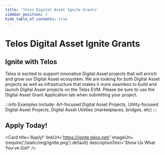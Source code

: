 ---
title: 'Telos Digital Asset Ignite Grants'
sidebar_position: 2
hide_table_of_contents: true
---


# Telos Digital Asset Ignite Grants

## Ignite with Telos

Telos is excited to support innovative Digital Asset projects that will enrich and grow our Digital Asset ecosystem. We are looking for both Digital Asset projects as well as infrastructure that makes it more seamless to build and launch Digital Asset projects on the Telos EVM. Please be sure to use the Digital Asset Grant Application tab when submitting your project.

:::info
Examples Include:
Art-focused Digital Asset Projects, Utility-focused Digital Asset Projects, Digital Asset Utilities (marketplaces, bridges, etc)
:::

## Apply Today!

<Card
    title='Apply!'
    linkUrl='https://ignite.telos.net/'
    imageUrl={require('/static/img/ignite.png').default}
    descriptionText='Show Us What You&#39;ve Got!'
/>